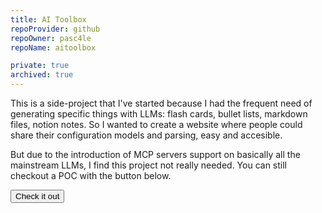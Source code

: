 ```yaml
---
title: AI Toolbox
repoProvider: github
repoOwner: pasc4le
repoName: aitoolbox

private: true
archived: true
---
```



This is a side-project that I've started because I had the frequent need of generating specific
things with LLMs: flash cards, bullet lists, markdown files, notion notes. So I wanted to create a
website where people could share their configuration models and parsing, easy and accesible.

But due to the introduction of MCP servers support on basically all the mainstream LLMs, I
find this project not really needed. You can still checkout a POC with the button below.

<Button type="primary" href="https://aitoolbox-weld.vercel.app/">
  Check it out
</Button>
